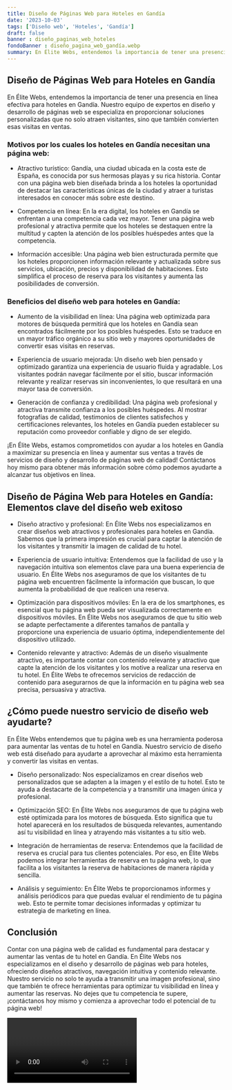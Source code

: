 ```yaml
---
title: Diseño de Páginas Web para Hoteles en Gandía
date: '2023-10-03'
tags: ['Diseño web', 'Hoteles', 'Gandía']
draft: false
banner : diseño_paginas_web_hoteles
fondoBanner : diseño_pagina_web_gandía.webp
summary: En Élite Webs, entendemos la importancia de tener una presencia en línea efectiva para hoteles en Gandía. Nuestro equipo de expertos en diseño y desarrollo de páginas web se especializa en proporcionar soluciones personalizadas que no solo atraen visitantes, sino que también convierten esas visitas en ventas.
---
```


## Diseño de Páginas Web para Hoteles en Gandía

En Élite Webs, entendemos la importancia de tener una presencia en línea efectiva para hoteles en Gandía. Nuestro equipo de expertos en diseño y desarrollo de páginas web se especializa en proporcionar soluciones personalizadas que no solo atraen visitantes, sino que también convierten esas visitas en ventas.

### Motivos por los cuales los hoteles en Gandía necesitan una página web:

- Atractivo turístico: Gandía, una ciudad ubicada en la costa este de España, es conocida por sus hermosas playas y su rica historia. Contar con una página web bien diseñada brinda a los hoteles la oportunidad de destacar las características únicas de la ciudad y atraer a turistas interesados en conocer más sobre este destino.

- Competencia en línea: En la era digital, los hoteles en Gandía se enfrentan a una competencia cada vez mayor. Tener una página web profesional y atractiva permite que los hoteles se destaquen entre la multitud y capten la atención de los posibles huéspedes antes que la competencia.

- Información accesible: Una página web bien estructurada permite que los hoteles proporcionen información relevante y actualizada sobre sus servicios, ubicación, precios y disponibilidad de habitaciones. Esto simplifica el proceso de reserva para los visitantes y aumenta las posibilidades de conversión.

### Beneficios del diseño web para hoteles en Gandía:

- Aumento de la visibilidad en línea: Una página web optimizada para motores de búsqueda permitirá que los hoteles en Gandía sean encontrados fácilmente por los posibles huéspedes. Esto se traduce en un mayor tráfico orgánico a su sitio web y mayores oportunidades de convertir esas visitas en reservas.

- Experiencia de usuario mejorada: Un diseño web bien pensado y optimizado garantiza una experiencia de usuario fluida y agradable. Los visitantes podrán navegar fácilmente por el sitio, buscar información relevante y realizar reservas sin inconvenientes, lo que resultará en una mayor tasa de conversión.

- Generación de confianza y credibilidad: Una página web profesional y atractiva transmite confianza a los posibles huéspedes. Al mostrar fotografías de calidad, testimonios de clientes satisfechos y certificaciones relevantes, los hoteles en Gandía pueden establecer su reputación como proveedor confiable y digno de ser elegido.

¡En Élite Webs, estamos comprometidos con ayudar a los hoteles en Gandía a maximizar su presencia en línea y aumentar sus ventas a través de servicios de diseño y desarrollo de páginas web de calidad! Contáctanos hoy mismo para obtener más información sobre cómo podemos ayudarte a alcanzar tus objetivos en línea.

<GifSeo />

<Cta />

## Diseño de Página Web para Hoteles en Gandía: Elementos clave del diseño web exitoso

* Diseño atractivo y profesional: En Élite Webs nos especializamos en crear diseños web atractivos y profesionales para hoteles en Gandía. Sabemos que la primera impresión es crucial para captar la atención de los visitantes y transmitir la imagen de calidad de tu hotel.

* Experiencia de usuario intuitiva: Entendemos que la facilidad de uso y la navegación intuitiva son elementos clave para una buena experiencia de usuario. En Élite Webs nos aseguramos de que los visitantes de tu página web encuentren fácilmente la información que buscan, lo que aumenta la probabilidad de que realicen una reserva.

* Optimización para dispositivos móviles: En la era de los smartphones, es esencial que tu página web pueda ser visualizada correctamente en dispositivos móviles. En Élite Webs nos aseguramos de que tu sitio web se adapte perfectamente a diferentes tamaños de pantalla y proporcione una experiencia de usuario óptima, independientemente del dispositivo utilizado.

* Contenido relevante y atractivo: Además de un diseño visualmente atractivo, es importante contar con contenido relevante y atractivo que capte la atención de los visitantes y los motive a realizar una reserva en tu hotel. En Élite Webs te ofrecemos servicios de redacción de contenido para asegurarnos de que la información en tu página web sea precisa, persuasiva y atractiva.

## ¿Cómo puede nuestro servicio de diseño web ayudarte?

En Élite Webs entendemos que tu página web es una herramienta poderosa para aumentar las ventas de tu hotel en Gandía. Nuestro servicio de diseño web está diseñado para ayudarte a aprovechar al máximo esta herramienta y convertir las visitas en ventas.

* Diseño personalizado: Nos especializamos en crear diseños web personalizados que se adapten a la imagen y el estilo de tu hotel. Esto te ayuda a destacarte de la competencia y a transmitir una imagen única y profesional.

* Optimización SEO: En Élite Webs nos aseguramos de que tu página web esté optimizada para los motores de búsqueda. Esto significa que tu hotel aparecerá en los resultados de búsqueda relevantes, aumentando así tu visibilidad en línea y atrayendo más visitantes a tu sitio web.

* Integración de herramientas de reserva: Entendemos que la facilidad de reserva es crucial para tus clientes potenciales. Por eso, en Élite Webs podemos integrar herramientas de reserva en tu página web, lo que facilita a los visitantes la reserva de habitaciones de manera rápida y sencilla.

* Análisis y seguimiento: En Élite Webs te proporcionamos informes y análisis periódicos para que puedas evaluar el rendimiento de tu página web. Esto te permite tomar decisiones informadas y optimizar tu estrategia de marketing en línea.

## Conclusión

Contar con una página web de calidad es fundamental para destacar y aumentar las ventas de tu hotel en Gandía. En Élite Webs nos especializamos en el diseño y desarrollo de páginas web para hoteles, ofreciendo diseños atractivos, navegación intuitiva y contenido relevante. Nuestro servicio no solo te ayuda a transmitir una imagen profesional, sino que también te ofrece herramientas para optimizar tu visibilidad en línea y aumentar las reservas. No dejes que tu competencia te supere, ¡contáctanos hoy mismo y comienza a aprovechar todo el potencial de tu página web!

<Video />

<CtaBot job='Hoteles' city='Gandía'/>

<Gmaps query='Gandía+españa+maps' />